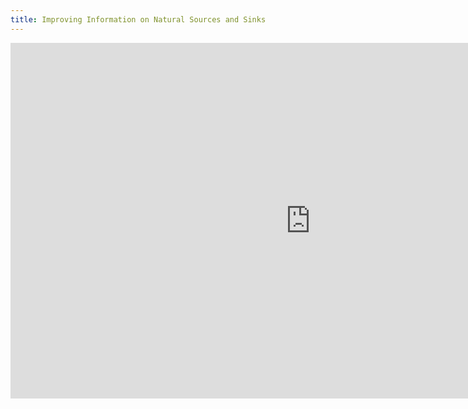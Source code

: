 ```yaml
---
title: Improving Information on Natural Sources and Sinks
---
```


<iframe
    src="https://docs.google.com/presentation/d/e/2PACX-1vSEn-zVfm9GiKOnRyjWAiXPouyPQi-rDGvwADVZejNujUtcYOF_mqbOneNUmFKlIA/embed?start=false&loop=false&delayms=3000"
    frameborder="0"
    width="960"
    height="569"
    allowfullscreen="true"
    mozallowfullscreen="true"
    webkitallowfullscreen="true">
</iframe>